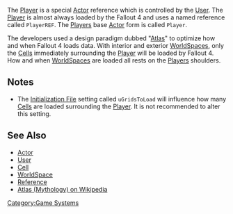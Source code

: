 The [[Player]] is a special [[Actor]] reference which is controlled by the [[User]].
The [[Player]] is almost always loaded by the Fallout 4 and uses a named reference called <code>PlayerREF</code>.
The [[Player]]s base [[Actor]] form is called <code>Player</code>.

The developers used a design paradigm dubbed "[https://en.wikipedia.org/wiki/Atlas_(mythology) Atlas]" to optimize how and when Fallout 4 loads data.
With interior and exterior [[WorldSpace]]s, only the [[Cell]]s immediately surrounding the [[Player]] will be loaded by Fallout 4.
How and when [[WorldSpace]]s are loaded all rests on the [[Player]]s shoulders.


== Notes ==
* The [[Initialization File]] setting called <code>uGridsToLoad</code> will influence how many [[Cell]]s are loaded surrounding the [[Player]]. It is not recommended to alter this setting.

== See Also ==
* [[Actor]]
* [[User]]
* [[Cell]]
* [[WorldSpace]]
* [[Reference]]
* [https://en.wikipedia.org/wiki/Atlas_(mythology) Atlas (Mythology) on Wikipedia]


[[Category:Game Systems]]